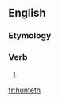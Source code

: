 ==English==

===Etymology===
{{suffix|en|hunt|eth}}

===Verb===
{{head|en|verb form}}

# {{en-archaic third-person singular of|hunt}}

[[fr:hunteth]]
